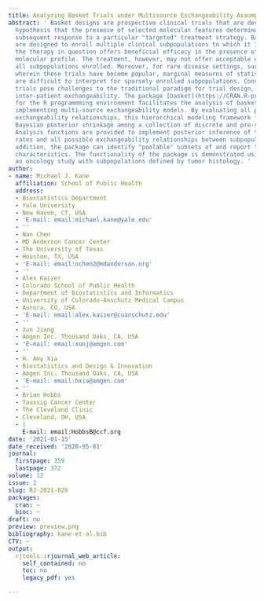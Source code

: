 ```yaml
---
title: Analyzing Basket Trials under Multisource Exchangeability Assumptions
abstract: ' Basket designs are prospective clinical trials that are devised with the
  hypothesis that the presence of selected molecular features determine a patient''s
  subsequent response to a particular "targeted" treatment strategy. Basket trials
  are designed to enroll multiple clinical subpopulations to which it is assumed that
  the therapy in question offers beneficial efficacy in the presence of the targeted
  molecular profile. The treatment, however, may not offer acceptable efficacy to
  all subpopulations enrolled. Moreover, for rare disease settings, such as oncology
  wherein these trials have become popular, marginal measures of statistical evidence
  are difficult to interpret for sparsely enrolled subpopulations. Consequently, basket
  trials pose challenges to the traditional paradigm for trial design, which assumes
  inter-patient exchangeability. The package [basket](https://CRAN.R-project.org/package=basket)
  for the R programmming environment facilitates the analysis of basket trials by
  implementing multi-source exchangeability models. By evaluating all possible pairwise
  exchangeability relationships, this hierarchical modeling framework facilitates
  Bayesian posterior shrinkage among a collection of discrete and pre-specified subpopulations.
  Analysis functions are provided to implement posterior inference of the response
  rates and all possible exchangeability relationships between subpopulations. In
  addition, the package can identify "poolable" subsets of and report their response
  characteristics. The functionality of the package is demonstrated using data from
  an oncology study with subpopulations defined by tumor histology. '
author:
- name: Michael J. Kane
  affiliation: School of Public Health
  address:
  - Biostatistics Department
  - Yale University
  - New Haven, CT, USA
  - 'E-mail: email:michael.kane@yale.edu'
  - ''
  - Nan Chen
  - MD Anderson Cancer Center
  - The University of Texas
  - Houston, TX, USA
  - 'E-mail: email:nchen2@mdanderson.org'
  - ''
  - Alex Kaizer
  - Colorado School of Public Health
  - Department of Biostatistics and Informatics
  - University of Colorado-Anschutz Medical Campus
  - Aurora, CO, USA
  - 'E-mail: email:alex.kaizer@cuanschutz.edu'
  - ''
  - Xun Jiang
  - Amgen Inc. Thousand Oaks, CA, USA
  - 'E-mail: email:xunj@amgen.com'
  - ''
  - H. Amy Xia
  - Biostatistics and Design & Innovation
  - Amgen Inc. Thousand Oaks, CA, USA
  - 'E-mail: email:hxia@amgen.com'
  - ''
  - Brian Hobbs
  - Taussig Cancer Center
  - The Cleveland Clinic
  - Cleveland, OH, USA
  - |
    E-mail: email:HobbsB@ccf.org
date: '2021-01-15'
date_received: '2020-05-01'
journal:
  firstpage: 359
  lastpage: 372
volume: 12
issue: 2
slug: RJ-2021-020
packages:
  cran: ~
  bioc: ~
draft: no
preview: preview.png
bibliography: kane-et-al.bib
CTV: ~
output:
  rjtools::rjournal_web_article:
    self_contained: no
    toc: no
    legacy_pdf: yes

---
```

